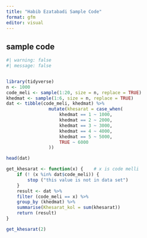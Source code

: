 ```yaml
---
title: "Habib Ezatabadi Sample Code"
format: gfm
editor: visual
---
```



## sample code 


```r
#| warning: false
#| message: false


library(tidyverse)
n <- 1000
code_meli <- sample(1:20, size = n, replace = TRUE)
khedmat <- sample(1:6, size = n, replace = TRUE)
dat <- tibble(code_meli, khedmat) %>%
                mutate(khesarat = case_when(
                    khedmat == 1 ~ 1000, 
                    khedmat == 2 ~ 2000, 
                    khedmat == 3 ~ 3000, 
                    khedmat == 4 ~ 4000,
                    khedmat == 5 ~ 5000, 
                    TRUE ~ 6000 
                ))

head(dat)
```


```r
get_khesarat <- function(x) {    # x is code melli 
    if (! (x %in% dat$code_meli)) {
        stop ("this value is not in data set")
    }
    result <- dat %>%
    filter (code_meli == x) %>%
    group_by (khedmat) %>%
    summarise(Khesarat_kol = sum(khesarat))
    return (result)
}

get_khesarat(2)
```